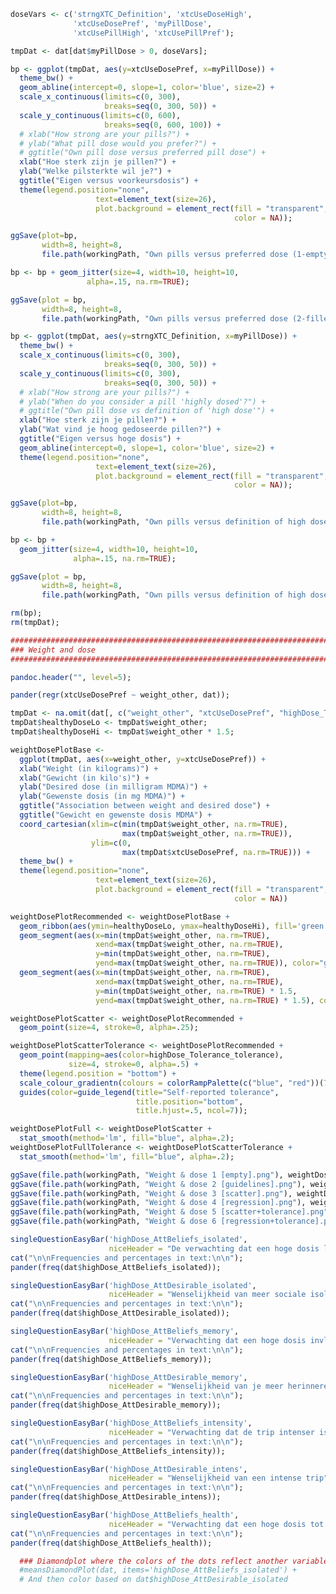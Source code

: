 
```r

doseVars <- c('strngXTC_Definition', 'xtcUseDoseHigh',
              'xtcUseDosePref', 'myPillDose',
              'xtcUsePillHigh', 'xtcUsePillPref');

tmpDat <- dat[dat$myPillDose > 0, doseVars];

bp <- ggplot(tmpDat, aes(y=xtcUseDosePref, x=myPillDose)) +
  theme_bw() +
  geom_abline(intercept=0, slope=1, color='blue', size=2) +
  scale_x_continuous(limits=c(0, 300),
                     breaks=seq(0, 300, 50)) +
  scale_y_continuous(limits=c(0, 600),
                     breaks=seq(0, 600, 100)) +
  # xlab("How strong are your pills?") +
  # ylab("What pill dose would you prefer?") +
  # ggtitle("Own pill dose versus preferred pill dose") +
  xlab("Hoe sterk zijn je pillen?") +
  ylab("Welke pilsterkte wil je?") +
  ggtitle("Eigen versus voorkeursdosis") +
  theme(legend.position="none",
                   text=element_text(size=26),
                   plot.background = element_rect(fill = "transparent",
                                                  color = NA));

ggSave(plot=bp,
       width=8, height=8,
       file.path(workingPath, "Own pills versus preferred dose (1-empty).png"));

bp <- bp + geom_jitter(size=4, width=10, height=10,
                 alpha=.15, na.rm=TRUE);

ggSave(plot = bp,
       width=8, height=8,
       file.path(workingPath, "Own pills versus preferred dose (2-filled).png"));

bp <- ggplot(tmpDat, aes(y=strngXTC_Definition, x=myPillDose)) +
  theme_bw() +
  scale_x_continuous(limits=c(0, 300),
                     breaks=seq(0, 300, 50)) +
  scale_y_continuous(limits=c(0, 300),
                     breaks=seq(0, 300, 50)) +
  # xlab("How strong are your pills?") +
  # ylab("When do you consider a pill 'highly dosed'?") +
  # ggtitle("Own pill dose vs definition of 'high dose'") +
  xlab("Hoe sterk zijn je pillen?") +
  ylab("Wat vind je hoog gedoseerde pillen?") +
  ggtitle("Eigen versus hoge dosis") +
  geom_abline(intercept=0, slope=1, color='blue', size=2) +
  theme(legend.position="none",
                   text=element_text(size=26),
                   plot.background = element_rect(fill = "transparent",
                                                  color = NA));

ggSave(plot=bp,
       width=8, height=8,
       file.path(workingPath, "Own pills versus definition of high dose (1-empty).png"));

bp <- bp +
  geom_jitter(size=4, width=10, height=10,
              alpha=.15, na.rm=TRUE);

ggSave(plot = bp,
       width=8, height=8,
       file.path(workingPath, "Own pills versus definition of high dose (2-filled).png"));

rm(bp);
rm(tmpDat);

########################################################################
### Weight and dose
########################################################################

pandoc.header("", level=5);

pander(regr(xtcUseDosePref ~ weight_other, dat));

tmpDat <- na.omit(dat[, c("weight_other", "xtcUseDosePref", "highDose_Tolerance_tolerance")]);
tmpDat$healthyDoseLo <- tmpDat$weight_other;
tmpDat$healthyDoseHi <- tmpDat$weight_other * 1.5;

weightDosePlotBase <-
  ggplot(tmpDat, aes(x=weight_other, y=xtcUseDosePref)) +
  xlab("Weight (in kilograms)") +
  xlab("Gewicht (in kilo's)") +
  ylab("Desired dose (in milligram MDMA)") +
  ylab("Gewenste dosis (in mg MDMA)") +
  ggtitle("Association between weight and desired dose") +
  ggtitle("Gewicht en gewenste dosis MDMA") +
  coord_cartesian(xlim=c(min(tmpDat$weight_other, na.rm=TRUE),
                         max(tmpDat$weight_other, na.rm=TRUE)),
                  ylim=c(0,
                         max(tmpDat$xtcUseDosePref, na.rm=TRUE))) +
  theme_bw() +
  theme(legend.position="none",
                   text=element_text(size=26),
                   plot.background = element_rect(fill = "transparent",
                                                  color = NA))

weightDosePlotRecommended <- weightDosePlotBase +
  geom_ribbon(aes(ymin=healthyDoseLo, ymax=healthyDoseHi), fill='green', alpha=.2) +
  geom_segment(aes(x=min(tmpDat$weight_other, na.rm=TRUE),
                   xend=max(tmpDat$weight_other, na.rm=TRUE),
                   y=min(tmpDat$weight_other, na.rm=TRUE),
                   yend=max(tmpDat$weight_other, na.rm=TRUE)), color="green", size=1) +
  geom_segment(aes(x=min(tmpDat$weight_other, na.rm=TRUE),
                   xend=max(tmpDat$weight_other, na.rm=TRUE),
                   y=min(tmpDat$weight_other, na.rm=TRUE) * 1.5,
                   yend=max(tmpDat$weight_other, na.rm=TRUE) * 1.5), color="green", size=1);

weightDosePlotScatter <- weightDosePlotRecommended +
  geom_point(size=4, stroke=0, alpha=.25);

weightDosePlotScatterTolerance <- weightDosePlotRecommended +
  geom_point(mapping=aes(color=highDose_Tolerance_tolerance),
             size=4, stroke=0, alpha=.5) +
  theme(legend.position = "bottom") +
  scale_colour_gradientn(colours = colorRampPalette(c("blue", "red"))(7)) +
  guides(color=guide_legend(title="Self-reported tolerance",
                            title.position="bottom",
                            title.hjust=.5, ncol=7));

weightDosePlotFull <- weightDosePlotScatter +
  stat_smooth(method='lm', fill="blue", alpha=.2);
weightDosePlotFullTolerance <- weightDosePlotScatterTolerance +
  stat_smooth(method='lm', fill="blue", alpha=.2);

ggSave(file.path(workingPath, "Weight & dose 1 [empty].png"), weightDosePlotBase, width=8, height=8);
ggSave(file.path(workingPath, "Weight & dose 2 [guidelines].png"), weightDosePlotRecommended, width=8, height=8);
ggSave(file.path(workingPath, "Weight & dose 3 [scatter].png"), weightDosePlotScatter, width=8, height=8);
ggSave(file.path(workingPath, "Weight & dose 4 [regression].png"), weightDosePlotFull, width=8, height=8);
ggSave(file.path(workingPath, "Weight & dose 5 [scatter+tolerance].png"), weightDosePlotScatterTolerance, width=8, height=8);
ggSave(file.path(workingPath, "Weight & dose 6 [regression+tolerance].png"), weightDosePlotFullTolerance, width=8, height=8);

```


```r

singleQuestionEasyBar('highDose_AttBeliefs_isolated',
                      niceHeader = "De verwachting dat een hoge dosis leidt tot sociale isolatie");
cat("\n\nFrequencies and percentages in text:\n\n");
pander(freq(dat$highDose_AttBeliefs_isolated));

singleQuestionEasyBar('highDose_AttDesirable_isolated',
                      niceHeader = "Wenselijkheid van meer sociale isolatie");
cat("\n\nFrequencies and percentages in text:\n\n");
pander(freq(dat$highDose_AttDesirable_isolated));

singleQuestionEasyBar('highDose_AttBeliefs_memory',
                      niceHeader = "Verwachting dat een hoge dosis invloed heeft op je geheugen");
cat("\n\nFrequencies and percentages in text:\n\n");
pander(freq(dat$highDose_AttBeliefs_memory));

singleQuestionEasyBar('highDose_AttDesirable_memory',
                      niceHeader = "Wenselijkheid van je meer herinneren");
cat("\n\nFrequencies and percentages in text:\n\n");
pander(freq(dat$highDose_AttDesirable_memory));

singleQuestionEasyBar('highDose_AttBeliefs_intensity',
                      niceHeader = "Verwachting dat de trip intenser is bij een hoge dosiss");
cat("\n\nFrequencies and percentages in text:\n\n");
pander(freq(dat$highDose_AttBeliefs_intensity));

singleQuestionEasyBar('highDose_AttDesirable_intens',
                      niceHeader = "Wenselijkheid van een intense trip");
cat("\n\nFrequencies and percentages in text:\n\n");
pander(freq(dat$highDose_AttDesirable_intens));

singleQuestionEasyBar('highDose_AttBeliefs_health',
                      niceHeader = "Verwachting dat een hoge dosis tot meer gezondheidsschade leidt");
cat("\n\nFrequencies and percentages in text:\n\n");
pander(freq(dat$highDose_AttBeliefs_health));

```

```r

  ### Diamondplot where the colors of the dots reflect another variable
  #meansDiamondPlot(dat, items='highDose_AttBeliefs_isolated') +
  # And then color based on dat$highDose_AttDesirable_isolated

```

